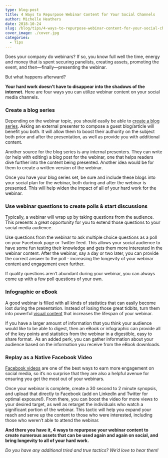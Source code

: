 ```yaml
---
type: blog-post
title: 4 Ways to Repurpose Webinar Content for Your Social Channels
author: Michelle Heathers
date: 2018-10-24
slug: /blog/tips/4-ways-to-repurpose-webinar-content-for-your-social-channels
cover_image: ./cover.jpg
categories:
  - Tips
---
```


Does your company do webinars? If so, you know full well the time, energy and
money that is spent securing panelists, creating assets, promoting the event,
and then—finally—presenting the webinar.

But what happens afterward?

**Your hard work doesn’t have to disappear into the shadows of the internet.** Here are four ways you can utilize webinar content on your social media channels.

### Create a blog series

Depending on the webinar topic, you should easily be able to [create a blog series][1]. Asking an external presenter to compose a guest blog/article will benefit you both. It will allow them to boost their authority on the subject both prior and after the presentation, as well as provide you with additional content.

Another source for the blog series is any internal presenters. They can write
(or help with editing) a blog post for the webinar, one that helps readers
dive further into the content being presented. Another idea would be for them
to create a written version of the webinar.

Once you have your blog series set, be sure and include these blogs into your
social plan for the webinar, both during and after the webinar is presented.
This will help widen the impact of all of your hard work for the webinar.

### Use webinar questions to create polls & start discussions

Typically, a webinar will wrap up by taking questions from the audience. This
presents a great opportunity for you to extend those questions to your social
media audience.

Use questions from the webinar to ask multiple choice questions as a poll on
your Facebook page or Twitter feed. This allows your social audience to have
some fun testing their knowledge and gets them more interested in the webinar
content. After the webinar, say a day or two later, you can provide the
correct answer to the poll - increasing the longevity of your webinar
content and engagement even further.

If quality questions aren’t abundant during your webinar, you can always come
up with a few poll questions of your own.

### Infographic or eBook

A good webinar is filled with all kinds of statistics that can easily become
lost during the presentation. Instead of losing those great tidbits, turn them
into powerful [visual content][2] that increases the lifespan of your webinar.

If you have a larger amount of information that you think your audience would
like to be able to digest, then an eBook or infographic can provide all of the
key points and statistics from the webinar in a digestible, easy to share
format.  As an added perk, you can gather information about your audience
based on the information you receive from the eBook downloads.

### Replay as a Native Facebook Video

[Facebook videos][3] are one of the best ways to earn more engagement on social media, so it’s no surprise that they are also a helpful avenue for ensuring you get the most out of your webinars.

Once your webinar is complete, create a 30 second to 2 minute synopsis, and
upload that directly to Facebook (add on LinkedIn and Twitter for optimal
exposure!). From there, you can boost the video for more views to your desired
target, as well as retarget the individuals who watch a significant portion of
the webinar. This tactic will help you expand your reach and serve up the
content to those who were interested, including those who weren’t able to
attend the webinar.

**And there you have it, 4 ways to repurpose your webinar content to create numerous assets that can be used again and again on social, and bring longevity to all of your hard work.**

_Do you have any additional tried and true tactics? We’d love to hear them!_

[1]: /blog/social-media/8-essential-elements-winning-blog-post
[2]: /blog/social-media-tips/simple-tools-to-create-eye-catching-visual-content
[3]: /blog/social-media/5-tips-maximize-effectiveness-facebook-live-video
